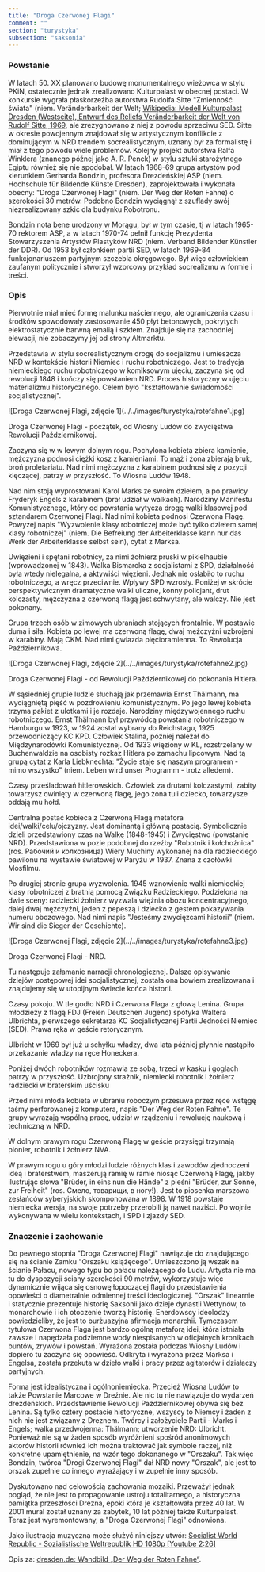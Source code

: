 ```yaml
---
title: "Droga Czerwonej Flagi"
comment: ""
section: "turystyka"
subsection: "saksonia"
---
```


### Powstanie

W latach 50. XX planowano budowę monumentalnego wieżowca w stylu PKiN, ostatecznie jednak zrealizowano Kulturpalast w obecnej postaci. W konkursie wygrała płaskorzeźba autorstwa Rudolfa Sitte "Zmienność świata" (niem. Veränderbarkeit der Welt; [Wikipedia: Modell Kulturpalast Dresden (Westseite), Entwurf des Reliefs Veränderbarkeit der Welt von Rudolf Sitte, 1969](https://de.wikipedia.org/wiki/Rudolf_Sitte#/media/File:Modell_Kulturpalast_DD.JPG), ale zrezygnowano z niej z powodu sprzeciwu SED. Sitte w okresie powojennym znajdował się w artystycznym konflikcie z dominującym w NRD trendem socrealistycznym, uznany był za formalistę i miał z tego powodu wiele problemów. Kolejny projekt autorstwa Ralfa Winklera (znanego późnej jako A. R. Penck) w stylu sztuki starożytnego Egiptu również się nie spodobał. W latach 1968-69 grupa artystów pod kierunkiem Gerharda Bondzin, profesora Drezdeńskiej ASP (niem. Hochschule für Bildende Künste Dresden), zaprojektowała i wykonała obecny: "Droga Czerwonej Flagi" (niem. Der Weg der Roten Fahne) o szerokości 30 metrów. Podobno Bondzin wyciągnął z szuflady swój niezrealizowany szkic dla budynku Robotronu.

Bondzin nota bene urodzony w Morągu, był w tym czasie, tj w latach 1965-70 rektorem ASP, a w latach 1970-74 pełnił funkcję Prezydenta Stowarzyszenia Artystów Plastyków NRD (niem. Verband Bildender Künstler der DDR). Od 1953 był członkiem partii SED, w latach 1969-84 funkcjonariuszem partyjnym szczebla okręgowego. Był więc człowiekiem zaufanym politycznie i stworzył wzorcowy przykład socrealizmu w formie i treści.

### Opis

Pierwotnie miał mieć formę malunku naściennego, ale ograniczenia czasu i środków spowodowały zastosowanie 450 płyt betonowych, pokrytych elektrostatycznie barwną emalią i szkłem. Znajduje się na zachodniej elewacji, nie zobaczymy jej od strony Altmarktu.

Przedstawia w stylu socrealistycznym drogę do socjalizmu i umieszcza NRD w kontekście historii Niemiec i ruchu robotniczego. Jest to tradycja niemieckiego ruchu robotniczego w komiksowym ujęciu, zaczyna się od rewolucji 1848 i kończy się powstaniem NRD. Proces historyczny w ujęciu materializmu historycznego. Celem było "kształtowanie świadomości socjalistycznej".

<BoxPageImageWrapper>
![Droga Czerwonej Flagi, zdjęcie 1](../../images/turystyka/rotefahne1.jpg)

Droga Czerwonej Flagi - początek, od Wiosny Ludów do zwycięstwa Rewolucji Październikowej.
</BoxPageImageWrapper>

Zaczyna się w w lewym dolnym rogu. Pochylona kobieta zbiera kamienie, mężczyzna podnosi ciężki kosz z kamieniami. To mąż i żona zbierają bruk, broń proletariatu. Nad nimi mężczyzna z karabinem podnosi się z pozycji klęczącej, patrzy w przyszłość. To Wiosna Ludów 1948.

Nad nim stoją wyprostowani Karol Marks ze swoim dziełem, a po prawicy Fryderyk Engels z karabinem (brał udział w walkach). Narodziny Manifestu Komunistycznego, który od powstania wytycza drogę walki klasowej pod sztandarem Czerwonej Flagi. Nad nimi kobieta podnosi Czerwona Flagę. Powyżej napis "Wyzwolenie klasy robotniczej może być tylko dziełem samej klasy robotniczej" (niem. Die Befreiung der Arbeiterklasse kann nur das Werk der Arbeiterklasse selbst sein), cytat z Marksa.

Uwięzieni i spętani robotnicy, za nimi żołnierz pruski w pikielhaubie (wprowadzonej w 1843). Walka Bismarcka z socjalistami z SPD, działalność była wtedy nielegalna, a aktywiści więzieni. Jednak nie osłabiło to ruchu robotniczego, a wręcz przeciwnie. Wpływy SPD wzrosły. Poniżej w skrócie perspektywicznym dramatyczne walki uliczne, konny policjant, drut kolczasty, mężczyzna z czerwoną flagą jest schwytany, ale walczy. Nie jest pokonany.

Grupa trzech osób w zimowych ubraniach stojących frontalnie. W postawie duma i siła. Kobieta po lewej ma czerwoną flagę, dwaj mężczyźni uzbrojeni w karabiny. Mają CKM. Nad nimi gwiazda pięcioramienna. To Rewolucja Październikowa.

<BoxPageImageWrapper>
![Droga Czerwonej Flagi, zdjęcie 2](../../images/turystyka/rotefahne2.jpg)

Droga Czerwonej Flagi - od Rewolucji Październikowej do pokonania Hitlera.
</BoxPageImageWrapper>

W sąsiedniej grupie ludzie słuchają jak przemawia Ernst Thälmann, ma wyciągniętą pięść w pozdrowieniu komunistycznym. Po jego lewej kobieta trzyma pakiet z ulotkami i je rozdaje. Narodziny międzywojennego ruchu robotniczego. Ernst Thälmann był przywódcą powstania robotniczego w Hamburgu w 1923, w 1924 został wybrany do Reichstagu, 1925 przewodniczący KC KPD. Człowiek Stalina, później należał do Międzynarodówki Komunistycznej. Od 1933 więziony w KL, rozstrzelany w Buchenwaldzie na osobisty rozkaz Hitlera po zamachu lipcowym. Nad tą grupą cytat z Karla Liebknechta: "Życie staje się naszym programem - mimo wszystko" (niem. Leben wird unser Programm - trotz alledem).

Czasy prześladowań hitlerowskich. Człowiek za drutami kolczastymi, zabity towarzysz owinięty w czerwoną flagę, jego żona tuli dziecko, towarzysze oddają mu hołd.

Centralna postać kobieca z Czerwoną Flagą metafora idei/walki/celu/ojczyzny. Jest dominantą i główną postacią. Symbolicznie dzieli przedstawiony czas na Walkę (1848-1945) i Zwycięstwo (powstanie NRD). Przedstawiona w pozie podobnej do rzeźby "Robotnik i kołchoźnica" (ros. Рабочий и колхозница) Wiery Muchiny wykonanej na dla radzieckiego pawilonu na wystawie światowej w Paryżu w 1937. Znana z czołówki Mosfilmu.

Po drugiej stronie grupa wyzwolenia. 1945 wznowienie walki niemieckiej klasy robotniczej z bratnią pomocą Związku Radzieckiego. Podzielona na dwie sceny: radziecki żołnierz wyzwala więźnia obozu koncentracyjnego, dalej dwaj mężczyźni, jeden z pepeszą i dziecko z gestem pokazywania numeru obozowego. Nad nimi napis "Jesteśmy zwycięzcami historii" (niem. Wir sind die Sieger der Geschichte).

<BoxPageImageWrapper>
![Droga Czerwonej Flagi, zdjęcie 2](../../images/turystyka/rotefahne3.jpg)

Droga Czerwonej Flagi - NRD.
</BoxPageImageWrapper>

Tu następuje załamanie narracji chronologicznej. Dalsze opisywanie dziejów postępowej idei socjalistycznej, została ona bowiem zrealizowana i znajdujemy się w utopijnym świecie końca historii.

Czasy pokoju. W tle godło NRD i Czerwona Flaga z głową Lenina. Grupa młodzieży z flagą FDJ (Freien Deutschen Jugend) spotyka Waltera Ulbrichta, pierwszego sekretarza KC Socjalistycznej Partii Jedności Niemiec (SED). Prawa ręka w geście retorycznym.

Ulbricht w 1969 był już u schyłku władzy, dwa lata później płynnie nastąpiło przekazanie władzy na ręce Honeckera.

Poniżej dwóch robotników rozmawia ze sobą, trzeci w kasku i goglach patrzy w przyszłość. Uzbrojony strażnik, niemiecki robotnik i żołnierz radziecki w braterskim uścisku

Przed nimi młoda kobieta w ubraniu roboczym przesuwa przez ręce wstęgę taśmy perforowanej z komputera, napis "Der Weg der Roten Fahne". Te grupy wyrażają wspólną pracę, udział w rządzeniu i rewolucję naukową i techniczną w NRD.

W dolnym prawym rogu Czerwoną Flagę w geście przysięgi trzymają pionier, robotnik i żołnierz NVA.

W prawym rogu u góry młodzi ludzie różnych klas i zawodów zjednoczeni ideą i braterstwem, maszerują ramię w ramie niosąc Czerwoną Flagę, jakby ilustrując słowa "Brüder, in eins nun die Hände" z pieśni "Brüder, zur Sonne, zur Freiheit" (ros. Смело, товарищи, в ногу!). Jest to piosenka marszowa zesłańców syberyjskich skomponowana w 1898. W 1918 powstaje niemiecka wersja, na swoje potrzeby przerobili ją nawet naziści. Po wojnie wykonywana w wielu kontekstach, i SPD i zjazdy SED.

### Znaczenie i zachowanie

Do pewnego stopnia "Droga Czerwonej Flagi" nawiązuje do znajdującego się na ścianie Zamku "Orszaku książęcego". Umieszczono ją wszak na ścianie Pałacu, nowego typu bo pałacu należącego do Ludu. Artysta nie ma tu do dyspozycji ściany szerokości 90 metrów, wykorzystuje więc dynamicznie wijąca się osnowę łopoczącej flagi do przedstawienia opowieści o diametralnie odmiennej treści ideologicznej. "Orszak" linearnie i statycznie prezentuje historię Saksonii jako dzieje dynastii Wettynów, to monarchowie i ich otoczenie tworzą historię. Enerdowscy ideolodzy powiedzieliby, że jest to burżuazyjna afirmacja monarchii. Tymczasem tytułowa Czerwona Flaga jest bardzo ogólną metaforą idei, która istniała zawsze i napędzała podziemne wody niespisanych w oficjalnych kronikach buntów, zrywów i powstań. Wyrażona została podczas Wiosny Ludów i dopiero tu zaczyna się opowieść. Odkryta i wyrażona przez Marksa i Engelsa, została przekuta w dzieło walki i pracy przez agitatorów i działaczy partyjnych.

Forma jest idealistyczna i ogólnoniemiecka. Przecież Wiosna Ludów to także Powstanie Marcowe w Dreźnie. Ale nic tu nie nawiązuje do wydarzeń drezdeńskich. Przedstawienie Rewolucji Październikowej obywa się bez Lenina. Są tylko cztery postacie historyczne, wszyscy to Niemcy i żaden z nich nie jest związany z Dreznem. Twórcy i założyciele Partii - Marks i Engels; walka przedwojenna: Thälmann; utworzenie NRD: Ulbricht. Ponieważ nie są w żaden sposób wyróżnieni spośród anonimowych aktorów historii również ich można traktować jak symbole raczej, niż konkretne upamiętnienie, na wzór tego dokonanego w "Orszaku". Tak więc Bondzin, twórca "Drogi Czerwonej Flagi" dał NRD nowy "Orszak", ale jest to orszak zupełnie co innego wyrażający i w zupełnie inny sposób.

Dyskutowano nad celowością zachowania mozaiki. Przeważył jednak pogląd, że nie jest to propagowanie ustroju totalitarnego, a historyczna pamiątka przeszłości Drezna, epoki która je kształtowała przez 40 lat. W 2001 mural został uznany za zabytek, 10 lat później także Kulturpalast. Teraz jest wyremontowany, a "Droga Czerwonej Flagi" odnowiona.

Jako ilustracja muzyczna może służyć niniejszy utwór: [Socialist World Republic - Sozialistische Weltrepublik HD 1080p [Youtube 2:26]](https://www.youtube.com/watch?v=yqr1BnpY628)

Opis za: [dresden.de: Wandbild „Der Weg der Roten Fahne“](http://www.dresden.de/de/kultur/kulturentwicklung/kulturpalast/weg-der-roten-fahne.php).
